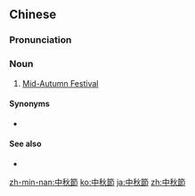 {{also|中秋节}}
==Chinese==
{{zh-forms|s=中秋节|type=21|[[mid-autumn]]<br>{{nowrap|8th [[lunar]] [[month]]}}|[[festival]]}}
{{wikipedia|Mid-Autumn Festival}}

===Pronunciation===
{{zh-pron
|m=zhōngqiūjié
|c=zung1 cau1 zit3
|g=zung1 qiu jiet6
|mn=kh:tiong-chhiu-cheh/tp:tiong-chhiu-choeh
|x=zhong1 ciou1 zie6
|cat=n
}}

===Noun===
{{zh-noun}}

# [[Mid-Autumn Festival]]

====Synonyms====
* {{zh-l|團圓節}}
{{zh-dial}}

====See also====
* {{zh-l|豐年祭}}

[[zh-min-nan:中秋節]]
[[ko:中秋節]]
[[ja:中秋節]]
[[zh:中秋節]]